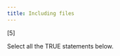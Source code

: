 ```yaml
--- 
title: Including files
---
```


\titledquestion{Including files}[5]


Select all the TRUE statements below.

\begin{true_false_questions}
\tfitem{Files cannot be included in an exam.}{F}
\tfitem{Files can be included in an exam using the `include` command.}{T}
\tfitem{Files can be included in an exam using the quarto `include` shortcode.}{T}
\end{true_false_questions}
